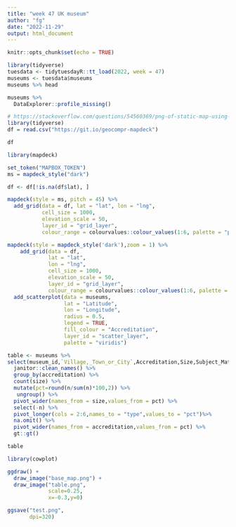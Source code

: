 ```yaml
---
title: "week 47 UK museum"
author: "fg"
date: "2022-11-29"
output: html_document
---
```



```r
knitr::opts_chunk$set(echo = TRUE)
```



```r
library(tidyverse)
tuesdata <- tidytuesdayR::tt_load(2022, week = 47)
museums <- tuesdata$museums
museums %>% head
```


```r
museums %>%
  DataExplorer::profile_missing()
```

```r
# https://stackoverflow.com/questions/54560369/png-of-static-map-using-r-and-mapdeck
library(tidyverse)
df = read.csv("https://git.io/geocompr-mapdeck")

df
```



```r
library(mapdeck)

set_token("MAPBOX_TOKEN")
ms = mapdeck_style("dark")

df <- df[!is.na(df$lat), ]

mapdeck(style = ms, pitch = 45) %>%
  add_grid(data = df, lat = "lat", lon = "lng", 
           cell_size = 1000,
           elevation_scale = 50, 
           layer_id = "grid_layer",
           colour_range = colourvalues::colour_values(1:6, palette = "plasma")) 
```



```r
mapdeck(style = mapdeck_style('dark'),zoom = 1) %>% 
    add_grid(data = df, 
             lat = "lat", 
             lon = "lng", 
             cell_size = 1000,
             elevation_scale = 50, 
             layer_id = "grid_layer",
             colour_range = colourvalues::colour_values(1:6, palette = "plasma")) %>%
  add_scatterplot(data = museums,
                  lat = "Latitude",
                  lon = "Longitude",
                  radius = 0.5,
                  legend = TRUE,
                  fill_colour = "Accreditation",
                  layer_id = "scatter_layer",
                  palette = "viridis") 

```



```r
table <- museums %>%
select(museum_id,`Village,_Town_or_City`,Accreditation,Size,Subject_Matter) %>%
  janitor::clean_names() %>%
  group_by(accreditation) %>%
  count(size) %>%
  mutate(pct=round(n/sum(n)*100,2)) %>%
   ungroup() %>%
  pivot_wider(names_from = size,values_from = pct) %>%
  select(-n) %>%
  pivot_longer(cols = 2:6,names_to = "type",values_to = "pct")%>%
  na.omit() %>%
  pivot_wider(names_from = accreditation,values_from = pct) %>%
  gt::gt()

table
```


```r
library(cowplot)

ggdraw() +
  draw_image("base_map.png") +
  draw_image("table.png",
             scale=0.25,
             x=-0.3,y=0)

```

```r
ggsave("test.png",
       dpi=320)
```


